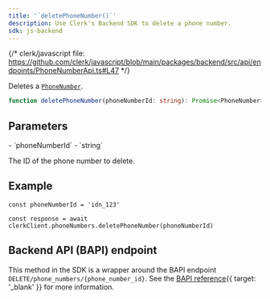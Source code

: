 ```yaml
---
title: '`deletePhoneNumber()`'
description: Use Clerk's Backend SDK to delete a phone number.
sdk: js-backend
---
```


{/* clerk/javascript file: https://github.com/clerk/javascript/blob/main/packages/backend/src/api/endpoints/PhoneNumberApi.ts#L47 */}

Deletes a [`PhoneNumber`](/docs/references/javascript/types/phone-number).

```ts
function deletePhoneNumber(phoneNumberId: string): Promise<PhoneNumber>
```

## Parameters

<Properties>
  - `phoneNumberId`
  - `string`

  The ID of the phone number to delete.
</Properties>

## Example

<Include src="_partials/backend/usage" />

```tsx
const phoneNumberId = 'idn_123'

const response = await clerkClient.phoneNumbers.deletePhoneNumber(phoneNumberId)
```

## Backend API (BAPI) endpoint

This method in the SDK is a wrapper around the BAPI endpoint `DELETE/phone_numbers/{phone_number_id}`. See the [BAPI reference](/docs/reference/backend-api/tag/Phone-Numbers#operation/DeletePhoneNumber){{ target: '_blank' }} for more information.
